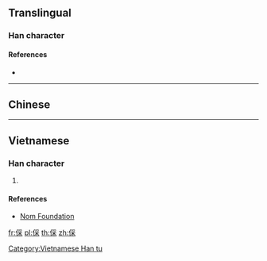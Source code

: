{{character info/new}}
==Translingual==

===Han character===
{{Han char|rn=9|rad=人|as=08|sn=10|four=|canj=OBD|ids=⿰亻采}}

====References====
* {{Han ref|kx=0109.171|dkj=00822|dj=0233.030|hdz=10181.030|uh=5038|ud=20536}}

----

==Chinese==
{{zh-see|睬|v}}

----

==Vietnamese==

===Han character===
{{vi-hantu|[[thái]]|rs=人08}}

# {{defn|lang=vi|sort=人08}}

====References====
* [http://nomfoundation.org/common/nom_details.php?codepoint=5038 Nom Foundation]

[[Category:Vietnamese Han tu]]

[[fr:倸]]
[[pl:倸]]
[[th:倸]]
[[zh:倸]]